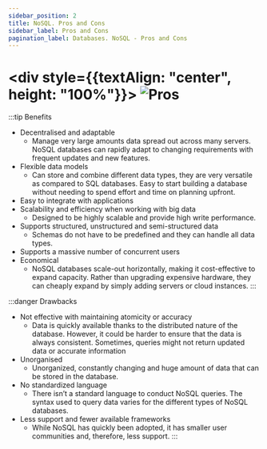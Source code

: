 ```yaml
---
sidebar_position: 2
title: NoSQL. Pros and Cons
sidebar_label: Pros and Cons
pagination_label: Databases. NoSQL - Pros and Cons
---
```


# <div style={{textAlign: "center", height: "100%"}}> ![Pros](../img/pros-and-cons.png) </div>

:::tip Benefits
- Decentralised and adaptable
    - Manage very large amounts data spread out across many servers.
      NoSQL databases can rapidly adapt to changing requirements with frequent updates and new features.
- Flexible data models
    - Can store and combine different data types, they are very versatile as compared to SQL databases.
      Easy to start building a database without needing to spend effort and time on planning upfront.
- Easy to integrate with applications
- Scalability and efficiency when working with big data
  - Designed to be highly scalable and provide high write performance.
- Supports structured, unstructured and semi-structured data
    - Schemas do not have to be predefined and they can handle all data types.
- Supports a massive number of concurrent users
- Economical
    - NoSQL databases scale-out horizontally, making it cost-effective to expand capacity.
      Rather than upgrading expensive hardware, they can cheaply expand by simply adding servers or cloud instances.
:::

:::danger Drawbacks
- Not effective with maintaining atomicity or accuracy
    - Data is quickly available thanks to the distributed nature of the database. However, it could be harder to ensure that the data is always consistent.
      Sometimes, queries might not return updated data or accurate information
- Unorganised
    - Unorganized, constantly changing and huge amount of data that can be stored in the database.
- No standardized language
    - There isn’t a standard language to conduct NoSQL queries.
    The syntax used to query data varies for the different types of NoSQL databases.
- Less support and fewer available frameworks
  - While NoSQL has quickly been adopted, it has smaller user communities and, therefore, less support.
:::